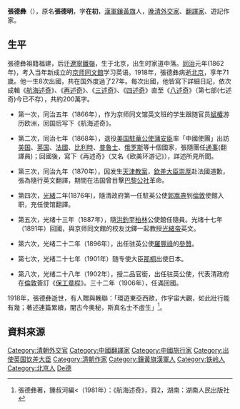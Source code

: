'''張德彝'''（{{bd|1847年||1918年|catIdx=Zhang張}}），原名'''張德明'''，字'''在初'''，[[漢軍鑲黃旗|漢軍鑲黃旗]]人，[[晚清|晚清]][[外交家|外交家]]、[[翻譯家|翻譯家]]、遊記作家。

==生平==

張德彝祖籍福建，后迁[[遼寧|遼寧]][[鐵嶺|鐵嶺]]，生于北京，出生时家道中落。[[同治|同治]]元年(1862年)，考入当年新成立的[[京師同文館|京师同文館]]学习英语。1918年，張德彝病逝[[北京|北京]]，享年71歲。他一生8次出國，共在国外度過了27年。每次出國，他皆寫下詳細日記，依次成輯《[[航海述奇|航海述奇]]》、《[[再述奇|再述奇]]》、《[[三述奇|三述奇]]》、《[[四述奇|四述奇]]》直至《[[八述奇|八述奇]]》（第七部(七述奇)今已不存），共約200萬字。

*第一次，同治五年（1866年），作为京师同文馆英文班的学生跟随官员[[斌椿|斌椿]]游历欧洲，回国后写下《航海述奇》。

*第二次，同治七年（1868年），退役[[美国駐華公使|美国駐華公使]][[蒲安臣|蒲安臣]]率「中國使團」出訪[[美国|美国]]、[[英国|英国]]、[[法國|法國]]、[[比利時|比利時]]、[[普魯士|普魯士]]、[[俄罗斯|俄罗斯]]等十個國家，張隨團任[[通事|通事]](翻譯員)；回國後，寫下《再述奇》（又名《欧美环游记》），詳述所見所聞。

*第三次，同治九年（1870年），因发生[[天津教案|天津教案]]，[[欽差大臣|欽差大臣]][[崇厚|崇厚]]赴法國道歉，張為隨行英文翻譯，期間在法国曾目擊[[巴黎公社|巴黎公社]]革命。

*第四次，[[光緒|光緒]]二年(1876年)，隨清政府第一任駐英公使[[郭嵩燾|郭嵩燾]]到[[倫敦|倫敦]]使館入职，充任使馆翻譯。

*第五次，光绪十三年（1887年），隨[[洪鈞|洪鈞]]至[[柏林|柏林]]公使館任隨員。光绪十七年（1891年）回國，與京师同文館的校友沈鐸一起教授[[光緒帝|光緒帝]]英文。

*第六次，光绪二十二年（1896年），出任驻英公使[[羅豐祿|羅豐祿]]的[[參贊|參贊]]。

*第七次，光绪二十七年（1901年）随专使大臣[[那桐|那桐]]出使日本。

*第八次，光绪二十八年（1902年），授二品官銜，出任驻英公使，代表清政府在[[倫敦|倫敦]]簽訂《[[保工章程|保工章程]]》。三十二年（1906年），任滿回國。

1918年，張德彝逝世，有人贈與輓聯：「環遊東亞西歐，作宇宙大觀，如此壯行能有幾；著述連篇累續，闡古今奧秘，斯真名士不虛生」<ref>張德彝著，鍾叔河編<（1981年）：《航海述奇》，頁2，湖南：湖南人民出版社</ref>。

==資料來源==
{{Wikisource author}}
{{reflist}}

{{DEFAULTSORT:Zhang張}}
[[Category:清朝外交官|Category:清朝外交官]]
[[Category:中國翻譯家|Category:中國翻譯家]]
[[Category:中國旅行家|Category:中國旅行家]]
[[Category:出使英国钦差大臣|Category:出使英国钦差大臣]]
[[Category:清朝作家|Category:清朝作家]]
[[Category:鑲黃旗漢軍人|Category:鑲黃旗漢軍人]]
[[Category:铁岭人|Category:铁岭人]]
[[Category:北京人|Category:北京人]]
[[Category:張姓|De德]]